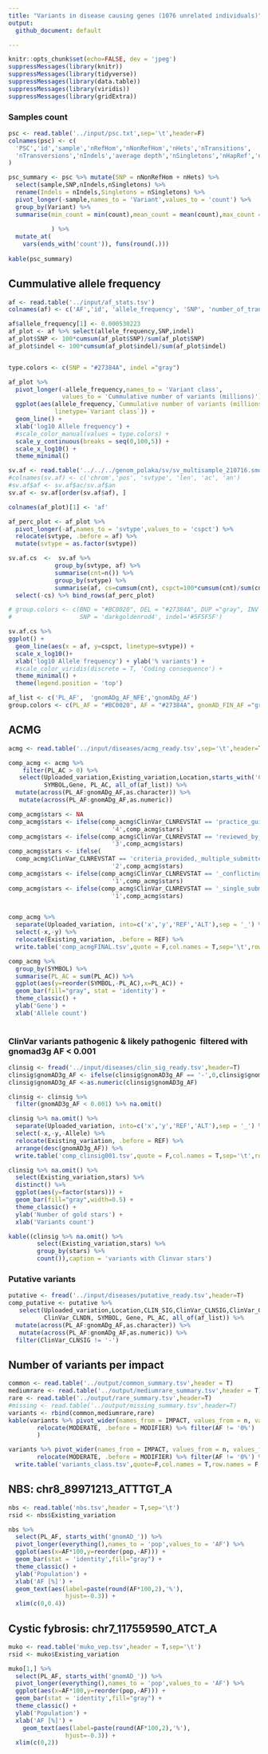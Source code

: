 ```yaml
---
title: "Variants in disease causing genes (1076 unrelated individuals)"
output: 
  github_document: default

---
```


```r
knitr::opts_chunk$set(echo=FALSE, dev = 'jpeg')
suppressMessages(library(knitr))
suppressMessages(library(tidyverse))
suppressMessages(library(data.table))
suppressMessages(library(viridis))
suppressMessages(library(gridExtra))
```

### Samples count

```r
psc <- read.table('../input/psc.txt',sep='\t',header=F)
colnames(psc) <- c(
  'PSC','id','sample','nRefHom','nNonRefHom','nHets','nTransitions',
  'nTransversions','nIndels','average depth','nSingletons','nHapRef','nHapAlt','nMissing'
)

psc_summary <- psc %>% mutate(SNP = nNonRefHom + nHets) %>%
  select(sample,SNP,nIndels,nSingletons) %>%
  rename(Indels = nIndels,Singletons = nSingletons) %>%
  pivot_longer(-sample,names_to = 'Variant',values_to = 'count') %>%
  group_by(Variant) %>%
  summarise(min_count = min(count),mean_count = mean(count),max_count = max(count),
            
            ) %>%
  mutate_at(
    vars(ends_with('count')), funs(round(.)))
  
kable(psc_summary)
```


## Cummulative allele frequency


```r
af <- read.table('../input/af_stats.tsv')
colnames(af) <- c('AF','id', 'allele_frequency', 'SNP', 'number_of_transitions', 'number_of transversions', 'indel', 'repeat-consistent','repeat-inconsistent', 'not_applicable')

af$allele_frequency[1] <- 0.000530223
af_plot <- af %>% select(allele_frequency,SNP,indel)
af_plot$SNP <- 100*cumsum(af_plot$SNP)/sum(af_plot$SNP)
af_plot$indel <- 100*cumsum(af_plot$indel)/sum(af_plot$indel)


type.colors <- c(SNP = "#27384A", indel ="gray")

af_plot %>%
  pivot_longer(-allele_frequency,names_to = 'Variant class',
               values_to = 'Cummulative number of variants (millions)') %>%
  ggplot(aes(allele_frequency,`Cummulative number of variants (millions)`,
             linetype=`Variant class`)) +
  geom_line() +
  xlab('log10 Allele frequency') +
  #scale_color_manual(values = type.colors) +
  scale_y_continuous(breaks = seq(0,100,5)) +
  scale_x_log10() +
  theme_minimal()


```


```r
sv.af <- read.table('../../../genom_polaka/sv/sv_multisample_210716.smoove.square.unrelated.af_stats_PASS.tsv',header=T)
#colnames(sv.af) <- c('chrom','pos', 'svtype', 'len', 'ac', 'an')
#sv.af$af <- sv.af$ac/sv.af$an
sv.af <- sv.af[order(sv.af$af), ]

colnames(af_plot)[1] <- 'af'

af_perc_plot <- af_plot %>%
  pivot_longer(-af,names_to = 'svtype',values_to = 'cspct') %>%
  relocate(svtype, .before = af) %>%
  mutate(svtype = as.factor(svtype))

sv.af.cs  <-  sv.af %>%
             group_by(svtype, af) %>%
             summarise(cnt=n()) %>%
             group_by(svtype) %>%
             summarise(af, cs=cumsum(cnt), cspct=100*cumsum(cnt)/sum(cnt)) %>%
  select(-cs) %>% bind_rows(af_perc_plot)

# group.colors <- c(BND = "#BC0020", DEL = "#27384A", DUP ="gray", INV = "blue",
#                   SNP = 'darkgoldenrod4', indel='#5F5F5F')

sv.af.cs %>%
ggplot() +
  geom_line(aes(x = af, y=cspct, linetype=svtype)) +
  scale_x_log10()+
  xlab('log10 Allele frequency') + ylab('% variants') +
  #scale_color_viridis(discrete = T, 'Coding consequence') +
  theme_minimal() +
  theme(legend.position = 'top')


```

```r
af_list <- c('PL_AF',  'gnomADg_AF_NFE','gnomADg_AF')
group.colors <- c(PL_AF = "#BC0020", AF = "#27384A", gnomAD_FIN_AF ="gray", gnomAD_AF_NFE = "#B6B6B6",EUR_AF='#5F5F5F')

```

## ACMG

```r
acmg <- read.table('../input/diseases/acmg_ready.tsv',sep='\t',header=T)

comp_acmg <- acmg %>% 
    filter(PL_AC > 0) %>%
   select(Uploaded_variation,Existing_variation,Location,starts_with('ClinVar'), 
          SYMBOL,Gene, PL_AC, all_of(af_list)) %>%
  mutate(across(PL_AF:gnomADg_AF,as.character)) %>%
   mutate(across(PL_AF:gnomADg_AF,as.numeric))

comp_acmg$stars <- NA
comp_acmg$stars <- ifelse(comp_acmg$ClinVar_CLNREVSTAT == 'practice_guideline',
                             '4',comp_acmg$stars)
comp_acmg$stars <- ifelse(comp_acmg$ClinVar_CLNREVSTAT == 'reviewed_by_expert_panel',
                             '3',comp_acmg$stars)
comp_acmg$stars <- ifelse(
  comp_acmg$ClinVar_CLNREVSTAT == 'criteria_provided,_multiple_submitters,_no_conflicts',
                             '2',comp_acmg$stars)
comp_acmg$stars <- ifelse(comp_acmg$ClinVar_CLNREVSTAT == '_conflicting_interpretations',
                             '1',comp_acmg$stars)
comp_acmg$stars <- ifelse(comp_acmg$ClinVar_CLNREVSTAT == '_single_submitter',
                             '1',comp_acmg$stars)


comp_acmg %>% 
  separate(Uploaded_variation, into=c('x','y','REF','ALT'),sep = '_') %>%
  select(-x,-y) %>%
  relocate(Existing_variation, .before = REF) %>%
  write.table('comp_acmgFINAL.tsv',quote = F,col.names = T,sep='\t',row.names = F)

comp_acmg %>% 
  group_by(SYMBOL) %>%
  summarise(PL_AC = sum(PL_AC)) %>%
  ggplot(aes(y=reorder(SYMBOL,-PL_AC),x=PL_AC)) +
  geom_bar(fill="gray", stat = 'identity') + 
  theme_classic() +
  ylab('Gene') +
  xlab('Allele count') 
  
```


### ClinVar variants pathogenic & likely pathogenic \ filtered with gnomad3g AF < 0.001

```r
clinsig <- fread('../input/diseases/clin_sig_ready.tsv',header=T) 
clinsig$gnomAD3g_AF <- ifelse(clinsig$gnomAD3g_AF == '-',0,clinsig$gnomAD3g_AF)
clinsig$gnomAD3g_AF <-as.numeric(clinsig$gnomAD3g_AF)

clinsig <- clinsig %>%
  filter(gnomAD3g_AF < 0.001) %>% na.omit()

clinsig %>% na.omit() %>%
  separate(Uploaded_variation, into=c('x','y','REF','ALT'),sep = '_') %>%
  select(-x,-y,-Allele) %>%
  relocate(Existing_variation, .before = REF) %>%
  arrange(desc(gnomAD3g_AF)) %>%
  write.table('comp_clinsig001.tsv',quote = F,col.names = T,sep='\t',row.names = F)

clinsig %>% na.omit() %>%
  select(Existing_variation,stars) %>% 
  distinct() %>%
  ggplot(aes(y=factor(stars))) +
  geom_bar(fill="gray",width=0.5) + 
  theme_classic() +
  ylab('Number of gold stars') +
  xlab('Variants count') 

kable((clinsig %>% na.omit() %>%
        select(Existing_variation,stars) %>% 
        group_by(stars) %>%
        count()),caption = 'variants with Clinvar stars')

```

<!-- ### ClinVar variants pathogenic & likely pathogenic \ filtered with gnomad3g AF < 0.01 -->

<!-- ```{r clinvar_01, echo=FALSE, warning=FALSE} -->
<!-- clinsig <- fread('../input/diseases/clin_sig_ready.tsv',header=T)  -->
<!-- clinsig$gnomAD3g_AF <- ifelse(clinsig$gnomAD3g_AF == '-',0,clinsig$gnomAD3g_AF) -->
<!-- clinsig$gnomAD3g_AF <-as.numeric(clinsig$gnomAD3g_AF) -->

<!-- clinsig <- clinsig %>% -->
<!--   filter(gnomAD3g_AF < 0.01) %>% na.omit() -->

<!-- clinsig %>% na.omit() %>% -->
<!--   separate(Uploaded_variation, into=c('x','y','REF','ALT'),sep = '_') %>% -->
<!--   select(-x,-y,-Allele) %>% -->
<!--   relocate(Existing_variation, .before = REF) %>% -->
<!--   arrange(desc(gnomAD3g_AF)) %>% -->
<!--   write.table('comp_clinsig01.tsv',quote = F,col.names = T,sep='\t',row.names = F) -->

<!-- clinsig %>% na.omit() %>% -->
<!--   select(Existing_variation,stars) %>%  -->
<!--   distinct() %>% -->
<!--   ggplot(aes(y=factor(stars))) + -->
<!--   geom_bar(fill="gray",width=0.5) +  -->
<!--   theme_classic() + -->
<!--   ylab('Number of gold stars') + -->
<!--   xlab('Variants count')  -->

<!-- kable((clinsig %>% na.omit() %>% -->
<!--         select(Existing_variation,stars) %>%  -->
<!--         group_by(stars) %>% -->
<!--         count()),caption = 'variants with Clinvar stars') -->


<!-- ``` -->



### Putative variants

```r
putative <- fread('../input/diseases/putative_ready.tsv',header=T)
comp_putative <- putative %>% 
   select(Uploaded_variation,Location,CLIN_SIG,ClinVar_CLNSIG,ClinVar_CLNREVSTAT,
          ClinVar_CLNDN, SYMBOL, Gene, PL_AC, all_of(af_list)) %>%
  mutate(across(PL_AF:gnomADg_AF,as.character)) %>%
   mutate(across(PL_AF:gnomADg_AF,as.numeric)) %>%
  filter(ClinVar_CLNSIG != '-') 

```

<!-- ### % IMPACT variants -->

<!-- ```{r echo=FALSE,warning=FALSE} -->
<!-- group.colors <- c(HIGH = "#27384A", MODERATE ="gray", LOW = "#B6B6B6") -->
<!-- stacked <- read.table('../input/diseases/impact_stacked_ready.tsv',sep='\t',header=T) -->
<!-- stacked$group <- factor(stacked$group) -->
<!-- stacked$group <- ordered(stacked$group, levels = c("<0.1%", "0.1-0.5%", ">0.5%")) -->

<!-- stacked %>% -->
<!-- ggplot(aes(fill=IMPACT,y=n,x=group)) + -->
<!-- geom_bar(position="fill", stat="identity") + -->
<!-- theme_classic() + -->
<!-- scale_fill_manual(values = group.colors) + -->
<!-- xlab('Allele frequencies') + -->
<!-- ylab('% of variants')  -->


<!-- ``` -->



## Number of variants per impact

```r
common <- read.table('../output/common_summary.tsv',header = T)
mediumrare <- read.table('../output/mediumrare_summary.tsv',header = T)
rare <- read.table('../output/rare_summary.tsv',header=T)
#missing <- read.table('../output/missing_summary.tsv',header=T)
variants <- rbind(common,mediumrare,rare)
kable(variants %>% pivot_wider(names_from = IMPACT, values_from = n, values_fill = 0) %>%
        relocate(MODERATE, .before = MODIFIER) %>% filter(AF != '0%')
        )

variants %>% pivot_wider(names_from = IMPACT, values_from = n, values_fill = 0) %>%
        relocate(MODERATE, .before = MODIFIER) %>% filter(AF != '0%') %>%
  write.table('variants_class.tsv',quote=F,col.names = T,row.names = F,sep='\t')
```

<!-- ### Variants per coding consequence -->

<!-- ```{r, echo=FALSE,warning=F} -->
<!-- consequence <- read.table('plik_do_wykresu_consequence_data.tsv',header=T, -->
<!--                           sep='\t') -->

<!-- consequence$group <- factor( -->
<!--   consequence$group, levels = c('0 - 0.1%','0.1 - 0.2%', '0.2 - 0.5%', -->
<!--                                 '0.5 - 1%','1 - 2%','2 - 5%','5 - 10%', -->
<!--                                 '10 - 50%','50 - 100%')) -->

<!-- consequence$Konsekwencje <- consequence$Coding_var_category -->
<!-- levels(consequence$Konsekwencje) <-list(`wariant w regionie 3'UTR` = '3utr_variant',  -->
<!--                                         `wariant w regionie 5'UTR` = '5utr_variant', -->
<!--                                         `przesunięcie ramki odczytu` = 'frameshift_variant', -->
<!--                                         `insercja/delecja` = 'inframe_indel', -->
<!--                                         `wariant synonimiczny` = 'missense_variant', -->
<!--                                         `wariant niekodujący` = 'nonexonic', -->
<!--                                         inne = 'other', -->
<!--                                         `wariant splicingowy`='splicing_variant', -->
<!--                                         `wariant w kodonie start/stop` = 'start_stop_variant', -->
<!--                                         `wariant synonimiczny` = 'synonymous_variant') -->

<!-- consequence$Coding_var_category <- gsub('_',' ',consequence$Coding_var_category) -->

<!-- cons_plot <- consequence %>% group_by(Coding_var_category, group) %>% -->
<!--   summarise(n = sum(n)) %>%  -->
<!--   mutate(percentage = n/(sum(n)), -->
<!--          minmax = (n - min(n))/(max(n)-min(n)) -->
<!--            ) -->

<!-- cons_plot_pl <- consequence %>% group_by(Konsekwencje, group) %>% -->
<!--   summarise(n = sum(n)) %>%  -->
<!--   mutate(percentage = n/(sum(n)), -->
<!--          minmax = (n - min(n))/(max(n)-min(n)) -->
<!--            ) -->

<!-- cons_plot_pl %>% filter(Konsekwencje != 'inne') %>% -->
<!--   ggplot(aes(x=as.numeric(group),y=percentage,fill=Konsekwencje)) + -->
<!--   geom_area(alpha=0.6 , size=.5, colour="white",position = 'fill') + -->
<!--     scale_fill_viridis(discrete = T,'Typ wariantu') + -->
<!--   theme_minimal() + -->
<!--   scale_x_continuous(breaks = seq(1,9,2), labels = unique(cons_plot$group)[seq(1,9,2)]) + -->
<!--   scale_y_continuous(breaks = seq(0,1,0.25),labels = c('0%','25%','50%','75%','100%')) + -->
<!-- xlab('Przedziały częstości alleli') + -->
<!--   ylab('Procentowy udział wariantów w danym przedziale')  -->

<!-- cons_plot %>% filter(Coding_var_category != 'other') %>% -->
<!--   ggplot(aes(x=as.numeric(group),y=percentage,fill=Coding_var_category)) + -->
<!--   geom_area(alpha=0.6 , size=.5, colour="white",position = 'fill') + -->
<!--     scale_fill_viridis(discrete = T,'Coding consequence') + -->
<!--   theme_minimal() + -->
<!--   scale_x_continuous(breaks = seq(1,9,2), labels = unique(cons_plot$group)[seq(1,9,2)]) + -->
<!--   scale_y_continuous(breaks = seq(0,1,0.25),labels = c('0%','25%','50%','75%','100%')) + -->
<!-- xlab('Allele frequency') + -->
<!--   ylab('Normalized percentage')  -->

<!-- ``` -->

<!-- ### Variants per non-coding consequence -->

<!-- ```{r non-coding consequence, echo=FALSE} -->
<!-- consequence$noncoding.var_category <- gsub('_',' ',consequence$noncoding.var_category) -->

<!-- cons_plot <- consequence %>% group_by(noncoding.var_category, group) %>% -->
<!--   summarise(n = sum(n)) %>%  -->
<!--   mutate(percentage = n/(sum(n)), -->
<!--          minmax = (n - min(n))/(max(n)-min(n)) -->
<!--            ) -->

<!-- cons_plot %>%  -->
<!--   ggplot(aes(x=as.numeric(group),y=percentage,fill=noncoding.var_category)) + -->
<!--   geom_area(alpha=0.6 , size=.5, colour="white",position = 'fill') + -->
<!--     scale_fill_viridis(discrete = T, 'Coding consequence') + -->
<!--   theme_minimal() + -->
<!--   scale_x_continuous(breaks = seq(1,9,2), labels = unique(cons_plot$group)[seq(1,9,2)]) + -->
<!-- xlab('Allele frequency') + -->
<!--   ylab('Normalized percentage')  -->

<!-- ``` -->



## NBS: chr8_89971213_ATTTGT_A 

```r
nbs <- read.table('nbs.tsv',header = T,sep='\t') 
rsid <- nbs$Existing_variation

nbs %>% 
  select(PL_AF, starts_with('gnomAD_')) %>%
  pivot_longer(everything(),names_to = 'pop',values_to = 'AF') %>%
  ggplot(aes(x=AF*100,y=reorder(pop,-AF))) +
  geom_bar(stat = 'identity',fill="gray") +
  theme_classic() +
  ylab('Population') +
  xlab('AF [%]') +
  geom_text(aes(label=paste(round(AF*100,2),'%'),
                hjust=-0.3)) +
  xlim(c(0,0.4))

```


## Cystic fybrosis: chr7_117559590_ATCT_A

```r
muko <- read.table('muko_vep.tsv',header = T,sep='\t') 
rsid <- muko$Existing_variation

muko[1,] %>%
  select(PL_AF, starts_with('gnomAD_')) %>%
  pivot_longer(everything(),names_to = 'pop',values_to = 'AF') %>%
  ggplot(aes(x=AF*100,y=reorder(pop,-AF))) +
  geom_bar(stat = 'identity',fill="gray") +
  theme_classic() +
  ylab('Population') +
  xlab('AF [%]') +
    geom_text(aes(label=paste(round(AF*100,2),'%'),
                hjust=-0.3)) +
  xlim(c(0,2))
```

<!-- ## CFTR deletions -->

<!-- ```{r CFTR, echo=FALSE} -->
<!-- muko <- read.table('CFTR.tsv',header = T,sep='\t') %>% -->
<!--   select(Uploaded_variation,PL_AF, starts_with('gnomAD_'),VARIANT_CLASS) -->

<!-- dels <- muko %>% filter(VARIANT_CLASS == 'deletion', gnomAD_AF != '-')  -->
<!-- dels[,3:11] <- dels[,3:11] %>% mutate_if(is.factor,as.character)  -->
<!-- dels[,3:11] <- dels[,3:11] %>% mutate_if(is.character,as.numeric)  -->

<!-- dels %>% select(-VARIANT_CLASS)  %>% -->
<!--   pivot_longer(-Uploaded_variation,names_to = 'pop',values_to = 'AF') %>% -->
<!--   ggplot(aes(x=AF*100,y=reorder(pop,-AF),fill=Uploaded_variation)) + -->
<!--   geom_bar(stat = 'identity',position = 'fill') + -->
<!--   scale_fill_viridis(discrete = T, 'Variant') + -->
<!--   theme_classic() + -->
<!--   ylab('Population') + -->
<!--   xlab('AF [%]')  -->

<!-- kable(dels %>% select(-VARIANT_CLASS)) -->
<!-- ``` -->





